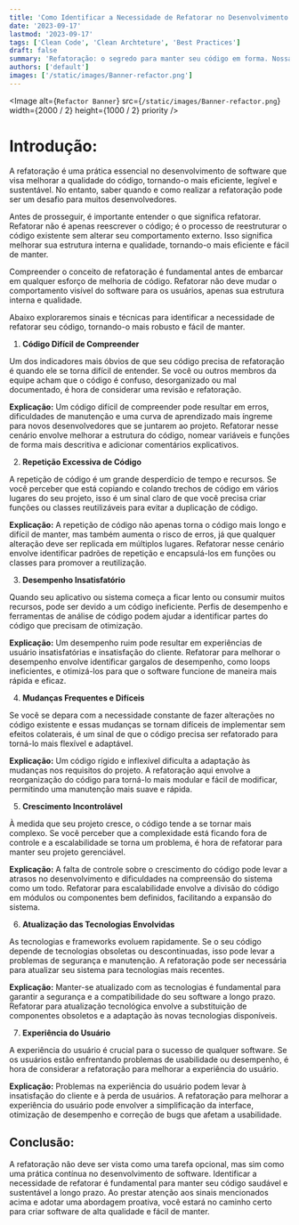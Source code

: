 ```yaml
---
title: 'Como Identificar a Necessidade de Refatorar no Desenvolvimento de Software'
date: '2023-09-17'
lastmod: '2023-09-17'
tags: ['Clean Code', 'Clean Archteture', 'Best Practices']
draft: false
summary: 'Refatoração: o segredo para manter seu código em forma. Nossa última postagem explora os sinais que indicam quando é hora de renovar seu código-fonte. Desde a dificuldade de compreensão até problemas de desempenho e escalabilidade, identificar essas pistas é essencial para manter seu software eficiente e sustentável. Acompanhe para descobrir como tornar seu código mais elegante e preparado para o futuro! '
authors: ['default']
images: ['/static/images/Banner-refactor.png']
---
```


<Image
  alt={`Refactor Banner`}
  src={`/static/images/Banner-refactor.png`}
  width={2000 / 2}
  height={1000 / 2}
  priority
/>

# Introdução:

A refatoração é uma prática essencial no desenvolvimento de software que visa melhorar a qualidade do código, tornando-o mais eficiente, legível e sustentável. No entanto, saber quando e como realizar a refatoração pode ser um desafio para muitos desenvolvedores.

Antes de prosseguir, é importante entender o que significa refatorar. Refatorar não é apenas reescrever o código; é o processo de reestruturar o código existente sem alterar seu comportamento externo. Isso significa melhorar sua estrutura interna e qualidade, tornando-o mais eficiente e fácil de manter.

Compreender o conceito de refatoração é fundamental antes de embarcar em qualquer esforço de melhoria de código. Refatorar não deve mudar o comportamento visível do software para os usuários, apenas sua estrutura interna e qualidade.

Abaixo exploraremos sinais e técnicas para identificar a necessidade de refatorar seu código, tornando-o mais robusto e fácil de manter.

1. **Código Difícil de Compreender**

Um dos indicadores mais óbvios de que seu código precisa de refatoração é quando ele se torna difícil de entender. Se você ou outros membros da equipe acham que o código é confuso, desorganizado ou mal documentado, é hora de considerar uma revisão e refatoração.

**Explicação:**
Um código difícil de compreender pode resultar em erros, dificuldades de manutenção e uma curva de aprendizado mais íngreme para novos desenvolvedores que se juntarem ao projeto. Refatorar nesse cenário envolve melhorar a estrutura do código, nomear variáveis e funções de forma mais descritiva e adicionar comentários explicativos.

2. **Repetição Excessiva de Código**

A repetição de código é um grande desperdício de tempo e recursos. Se você perceber que está copiando e colando trechos de código em vários lugares do seu projeto, isso é um sinal claro de que você precisa criar funções ou classes reutilizáveis para evitar a duplicação de código.

**Explicação:**
A repetição de código não apenas torna o código mais longo e difícil de manter, mas também aumenta o risco de erros, já que qualquer alteração deve ser replicada em múltiplos lugares. Refatorar nesse cenário envolve identificar padrões de repetição e encapsulá-los em funções ou classes para promover a reutilização.

3. **Desempenho Insatisfatório**

Quando seu aplicativo ou sistema começa a ficar lento ou consumir muitos recursos, pode ser devido a um código ineficiente. Perfis de desempenho e ferramentas de análise de código podem ajudar a identificar partes do código que precisam de otimização.

**Explicação:**
Um desempenho ruim pode resultar em experiências de usuário insatisfatórias e insatisfação do cliente. Refatorar para melhorar o desempenho envolve identificar gargalos de desempenho, como loops ineficientes, e otimizá-los para que o software funcione de maneira mais rápida e eficaz.

4. **Mudanças Frequentes e Difíceis**

Se você se depara com a necessidade constante de fazer alterações no código existente e essas mudanças se tornam difíceis de implementar sem efeitos colaterais, é um sinal de que o código precisa ser refatorado para torná-lo mais flexível e adaptável.

**Explicação:**
Um código rígido e inflexível dificulta a adaptação às mudanças nos requisitos do projeto. A refatoração aqui envolve a reorganização do código para torná-lo mais modular e fácil de modificar, permitindo uma manutenção mais suave e rápida.

5. **Crescimento Incontrolável**

À medida que seu projeto cresce, o código tende a se tornar mais complexo. Se você perceber que a complexidade está ficando fora de controle e a escalabilidade se torna um problema, é hora de refatorar para manter seu projeto gerenciável.

**Explicação:**
A falta de controle sobre o crescimento do código pode levar a atrasos no desenvolvimento e dificuldades na compreensão do sistema como um todo. Refatorar para escalabilidade envolve a divisão do código em módulos ou componentes bem definidos, facilitando a expansão do sistema.

6. **Atualização das Tecnologias Envolvidas**

As tecnologias e frameworks evoluem rapidamente. Se o seu código depende de tecnologias obsoletas ou descontinuadas, isso pode levar a problemas de segurança e manutenção. A refatoração pode ser necessária para atualizar seu sistema para tecnologias mais recentes.

**Explicação:**
Manter-se atualizado com as tecnologias é fundamental para garantir a segurança e a compatibilidade do seu software a longo prazo. Refatorar para atualização tecnológica envolve a substituição de componentes obsoletos e a adaptação às novas tecnologias disponíveis.

7. **Experiência do Usuário**

A experiência do usuário é crucial para o sucesso de qualquer software. Se os usuários estão enfrentando problemas de usabilidade ou desempenho, é hora de considerar a refatoração para melhorar a experiência do usuário.

**Explicação:**
Problemas na experiência do usuário podem levar à insatisfação do cliente e à perda de usuários. A refatoração para melhorar a experiência do usuário pode envolver a simplificação da interface, otimização de desempenho e correção de bugs que afetam a usabilidade.

## Conclusão:

A refatoração não deve ser vista como uma tarefa opcional, mas sim como uma prática contínua no desenvolvimento de software. Identificar a necessidade de refatorar é fundamental para manter seu código saudável e sustentável a longo prazo. Ao prestar atenção aos sinais mencionados acima e adotar uma abordagem proativa, você estará no caminho certo para criar software de alta qualidade e fácil de manter.
